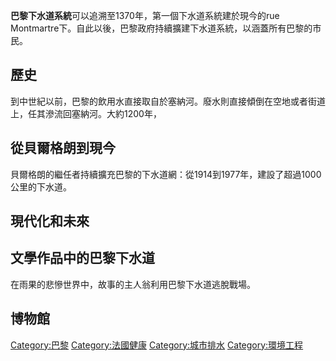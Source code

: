 {{multiple issues|
{{copyedit|time=2013-09-17T10:48:31+00:00}}
{{expand|time=2013-09-17T10:48:31+00:00}}
{{unreferenced|time=2013-09-17T10:48:31+00:00}}
}}
'''巴黎下水道系統'''可以追溯至1370年，第一個下水道系統建於現今的rue Montmartre下。自此以後，巴黎政府持續擴建下水道系統，以涵蓋所有巴黎的市民。

==歷史==
到中世紀以前，巴黎的飲用水直接取自於塞納河。廢水則直接傾倒在空地或者街道上，任其滲流回塞納河。大約1200年，

==從貝爾格朗到現今==
貝爾格朗的繼任者持續擴充巴黎的下水道網：從1914到1977年，建設了超過1000公里的下水道。

==現代化和未來==

==文學作品中的巴黎下水道==
在雨果的悲慘世界中，故事的主人翁利用巴黎下水道逃脫戰場。

==博物館==

[[Category:巴黎|Category:巴黎]]
[[Category:法國健康|Category:法國健康]]
[[Category:城市排水|Category:城市排水]]
[[Category:環境工程|Category:環境工程]]